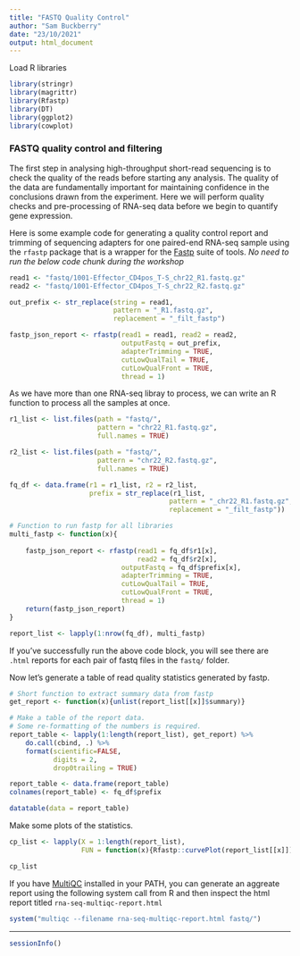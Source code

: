 ```yaml
---
title: "FASTQ Quality Control"
author: "Sam Buckberry"
date: "23/10/2021"
output: html_document
---
```

Load R libraries 
```r
library(stringr)
library(magrittr)
library(Rfastp)
library(DT)
library(ggplot2)
library(cowplot)
```

### FASTQ quality control and filtering

The first step in analysing high-throughput short-read sequencing is to check the quality of the reads before starting any analysis. The quality of the data are fundamentally important for maintaining confidence in the conclusions drawn from the experiment. Here we will perform quality checks and pre-processing of RNA-seq data before we begin to quantify gene expression.

Here is some example code for generating a quality control report and trimming of sequencing adapters for one paired-end RNA-seq sample using the `rfastp` package that is a wrapper for the [Fastp](https://github.com/OpenGene/fastp) suite of tools. 
*No need to run the below code chunk during the workshop*
```r
read1 <- "fastq/1001-Effector_CD4pos_T-S_chr22_R1.fastq.gz"
read2 <- "fastq/1001-Effector_CD4pos_T-S_chr22_R2.fastq.gz"

out_prefix <- str_replace(string = read1,
                          pattern = "_R1.fastq.gz",
                          replacement = "_filt_fastp")

fastp_json_report <- rfastp(read1 = read1, read2 = read2, 
                            outputFastq = out_prefix,
                            adapterTrimming = TRUE,
                            cutLowQualTail = TRUE,
                            cutLowQualFront = TRUE,
                            thread = 1)
```

As we have more than one RNA-seq libray to process, we can write an R function to process all the samples at once.  
```r
r1_list <- list.files(path = "fastq/",
                      pattern = "chr22_R1.fastq.gz",
                      full.names = TRUE)

r2_list <- list.files(path = "fastq/",
                      pattern = "chr22_R2.fastq.gz",
                      full.names = TRUE)

fq_df <- data.frame(r1 = r1_list, r2 = r2_list,
                    prefix = str_replace(r1_list,
                                        pattern = "_chr22_R1.fastq.gz",
                                        replacement = "_filt_fastp"))

# Function to run fastp for all libraries 
multi_fastp <- function(x){
    
    fastp_json_report <- rfastp(read1 = fq_df$r1[x],
                                read2 = fq_df$r2[x], 
                            outputFastq = fq_df$prefix[x],
                            adapterTrimming = TRUE,
                            cutLowQualTail = TRUE,
                            cutLowQualFront = TRUE,
                            thread = 1)
    return(fastp_json_report)
}

report_list <- lapply(1:nrow(fq_df), multi_fastp)

```

If you've successfully run the above code block, you will see there are `.html` reports for each pair of fastq files in the `fastq/` folder. 

Now let's generate a table of read quality statistics generated by fastp. 
```r

# Short function to extract summary data from fastp
get_report <- function(x){unlist(report_list[[x]]$summary)}

# Make a table of the report data.
# Some re-formatting of the numbers is required. 
report_table <- lapply(1:length(report_list), get_report) %>%
    do.call(cbind, .) %>% 
    format(scientific=FALSE,
           digits = 2,
           drop0trailing = TRUE)

report_table <- data.frame(report_table)
colnames(report_table) <- fq_df$prefix

datatable(data = report_table)
```

Make some plots of the statistics. 
```r
cp_list <- lapply(X = 1:length(report_list),
                  FUN = function(x){Rfastp::curvePlot(report_list[[x]]) + ggtitle(fq_df$prefix[x])})

cp_list
```

If you have [MultiQC](https://multiqc.info/) installed in your PATH, you can generate an aggreate report using the following system call from R and then inspect the html report titled `rna-seq-multiqc-report.html`
```r
system("multiqc --filename rna-seq-multiqc-report.html fastq/")
```

---

```r
sessionInfo()
```


